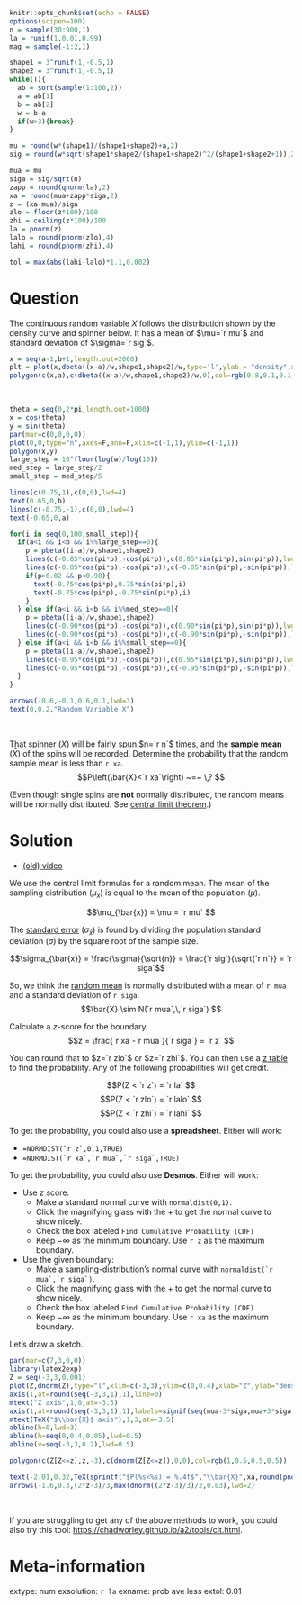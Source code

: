```r
knitr::opts_chunk$set(echo = FALSE)
options(scipen=100)
n = sample(30:900,1)
la = runif(1,0.01,0.99)
mag = sample(-1:2,1)

shape1 = 3^runif(1,-0.5,1)
shape2 = 3^runif(1,-0.5,1)
while(T){
  ab = sort(sample(1:100,2))
  a = ab[1]
  b = ab[2]
  w = b-a
  if(w>3){break}
}

mu = round(w*(shape1)/(shape1+shape2)+a,2)
sig = round(w*sqrt(shape1*shape2/(shape1+shape2)^2/(shape1+shape2+1)),2)

mua = mu
siga = sig/sqrt(n)
zapp = round(qnorm(la),2)
xa = round(mua+zapp*siga,2)
z = (xa-mua)/siga
zlo = floor(z*100)/100
zhi = ceiling(z*100)/100
la = pnorm(z)
lalo = round(pnorm(zlo),4)
lahi = round(pnorm(zhi),4)

tol = max(abs(lahi-lalo)*1.1,0.002)

```

Question
========

The continuous random variable $X$ follows the distribution shown by the density curve and spinner below. It has a mean of $\mu=`r mu`$ and standard deviation of $\sigma=`r sig`$.

```r
x = seq(a-1,b+1,length.out=2000)
plt = plot(x,dbeta((x-a)/w,shape1,shape2)/w,type='l',ylab = "density",xlab="X")
polygon(c(x,a),c(dbeta((x-a)/w,shape1,shape2)/w,0),col=rgb(0.8,0.1,0.1,0.5))
```
\

```r
theta = seq(0,2*pi,length.out=1000)
x = cos(theta)
y = sin(theta)
par(mar=c(0,0,0,0))
plot(0,0,type="n",axes=F,ann=F,xlim=c(-1,1),ylim=c(-1,1))
polygon(x,y)
large_step = 10^floor(log(w)/log(10))
med_step = large_step/2
small_step = med_step/5

lines(c(0.75,1),c(0,0),lwd=4)
text(0.65,0,b)
lines(c(-0.75,-1),c(0,0),lwd=4)
text(-0.65,0,a)

for(i in seq(0,100,small_step)){
  if(a<i && i<b && i%%large_step==0){
    p = pbeta((i-a)/w,shape1,shape2)
    lines(c(-0.85*cos(pi*p),-cos(pi*p)),c(0.85*sin(pi*p),sin(pi*p)),lwd=2)
    lines(c(-0.85*cos(pi*p),-cos(pi*p)),c(-0.85*sin(pi*p),-sin(pi*p)),lwd=2)
    if(p>0.02 && p<0.98){
      text(-0.75*cos(pi*p),0.75*sin(pi*p),i)
      text(-0.75*cos(pi*p),-0.75*sin(pi*p),i)
    }
  } else if(a<i && i<b && i%%med_step==0){
    p = pbeta((i-a)/w,shape1,shape2)
    lines(c(-0.90*cos(pi*p),-cos(pi*p)),c(0.90*sin(pi*p),sin(pi*p)),lwd=1)
    lines(c(-0.90*cos(pi*p),-cos(pi*p)),c(-0.90*sin(pi*p),-sin(pi*p)),lwd=1)
  } else if(a<i && i<b && i%%small_step==0){
    p = pbeta((i-a)/w,shape1,shape2)
    lines(c(-0.95*cos(pi*p),-cos(pi*p)),c(0.95*sin(pi*p),sin(pi*p)),lwd=1)
    lines(c(-0.95*cos(pi*p),-cos(pi*p)),c(-0.95*sin(pi*p),-sin(pi*p)),lwd=1)
  }
}

arrows(-0.6,-0.1,0.6,0.1,lwd=3)
text(0,0.2,"Random Variable X")
```
\

That spinner ($X$) will be fairly spun $n=`r n`$ times, and the **sample mean** ($\bar{X}$) of the spins will be recorded. Determine the probability that the random sample mean is less than `r xa`.
$$P\left(\bar{X}<`r xa`\right) ~=~ \,? $$

(Even though single spins are **not** normally distributed, the random means will be normally distributed.
See [central limit theorem](https://en.wikipedia.org/wiki/Central_limit_theorem){target="_blank"}.)



Solution
========

* [(old) video](https://vimeo.com/531941126){target="_blank"}

We use the central limit formulas for a random mean. The mean of the sampling distribution ($\mu_{\bar{x}}$) is equal to the mean of the population ($\mu$).

$$\mu_{\bar{x}} = \mu = `r mu` $$

The [standard error](https://en.wikipedia.org/wiki/Standard_error#Exact_value) ($\sigma_{\bar{x}}$) is found by dividing the population standard deviation ($\sigma$) by the square root of the sample size.

$$\sigma_{\bar{x}} = \frac{\sigma}{\sqrt{n}} = \frac{`r sig`}{\sqrt{`r n`}} = `r siga`$$

So, we think the [random mean](https://en.wikipedia.org/wiki/Sampling_distribution) is normally distributed with a mean of `r mua` and a standard deviation of `r siga`.
$$\bar{X} \sim N(`r mua`,\,`r siga`) $$

Calculate a $z$-score for the boundary.
$$z = \frac{`r xa`-`r mua`}{`r siga`} = `r z` $$

You can round that to $z=`r zlo`$ or $z=`r zhi`$. You can then use a [z table](https://chadworley.github.io/a2/u03/ztable.pdf) to find the probability. Any of the following probabilities will get credit.

$$P(Z < `r z`) = `r la` $$
$$P(Z < `r zlo`) = `r lalo` $$
$$P(Z < `r zhi`) = `r lahi` $$

To get the probability, you could also use a **spreadsheet**. Either will work:

* ``=NORMDIST(`r z`,0,1,TRUE)``
* ``=NORMDIST(`r xa`,`r mua`,`r siga`,TRUE)``

To get the probability, you could also use **Desmos**. Either will work:

* Use $z$ score:
    * Make a standard normal curve with `normaldist(0,1)`.
    * Click the magnifying glass with the + to get the normal curve to show nicely.
    * Check the box labeled `Find Cumulative Probability (CDF)`
    * Keep $-\infty$ as the minimum boundary. Use `r z` as the maximum boundary.
* Use the given boundary:
    * Make a sampling-distribution's normal curve with ``normaldist(`r mua`,`r siga`)``.
    * Click the magnifying glass with the + to get the normal curve to show nicely.
    * Check the box labeled `Find Cumulative Probability (CDF)`
    * Keep $-\infty$ as the minimum boundary. Use `r xa` as the maximum boundary.


Let's draw a sketch.

```r
par(mar=c(7,3,0,0))
library(latex2exp)
Z = seq(-3,3,0.001)
plot(Z,dnorm(Z),type="l",xlim=c(-3,3),ylim=c(0,0.4),xlab="Z",ylab="density",axes=F,ann=F,lwd=3)
axis(1,at=round(seq(-3,3,1),1),line=0)
mtext("Z axis",1,0,at=-3.5)
axis(1,at=round(seq(-3,3,1),1),labels=signif(seq(mua-3*siga,mua+3*siga,length.out=7),4),line=3)
mtext(TeX("$\\bar{X}$ axis"),1,3,at=-3.5)
abline(h=0,lwd=3)
abline(h=seq(0,0.4,0.05),lwd=0.5)
abline(v=seq(-3,3,0.2),lwd=0.5)

polygon(c(Z[Z<=z],z,-3),c(dnorm(Z[Z<=z]),0,0),col=rgb(1,0.5,0.5,0.5))

text(-2.01,0.32,TeX(sprintf("$P(%s<%s) = %.4f$","\\bar{X}",xa,round(pnorm(z),4))))
arrows(-1.6,0.3,(2*z-3)/3,max(dnorm((2*z-3)/3)/2,0.03),lwd=2)
```
\


If you are struggling to get any of the above methods to work, you could also try this tool: [https://chadworley.github.io/a2/tools/clt.html](https://chadworley.github.io/a2/tools/clt.html).


Meta-information
================
extype: num
exsolution: `r la`
exname: prob ave less
extol: 0.01

